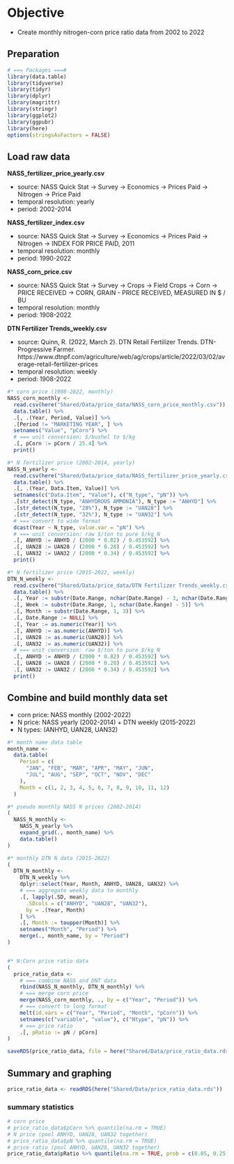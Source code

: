 # Objective

+ Create monthly nitrogen-corn price ratio data from 2002 to 2022

## Preparation

```{r}
# === Packages ===#
library(data.table)
library(tidyverse)
library(tidyr)
library(dplyr)
library(magrittr)
library(stringr)
library(ggplot2)
library(ggpubr)
library(here)
options(stringsAsFactors = FALSE)
```

## Load raw data

**NASS_fertilizer_price_yearly.csv**

+ source: NASS Quick Stat -> Survey -> Economics -> Prices Paid -> Nitrogen -> Price Paid
+ temporal resolution: yearly
+ period: 2002-2014

**NASS_fertilizer_index.csv**

+ source: NASS Quick Stat -> Survey -> Economics -> Prices Paid -> Nitrogen -> INDEX FOR PRICE PAID, 2011
+ temporal resolution: monthly
+ period: 1990-2022

**NASS_corn_price.csv**

+ source: NASS Quick Stat -> Survey -> Crops -> Field Crops -> Corn -> PRICE RECEIVED -> CORN, GRAIN - PRICE RECEIVED, MEASURED IN $ / BU
+ temporal resolution: monthly
+ period: 1908-2022

**DTN Fertilizer Trends_weekly.csv**

+ source: Quinn, R. (2022, March 2). DTN Retail Fertilizer Trends. DTN- Progressive Farmer. https://www.dtnpf.com/agriculture/web/ag/crops/article/2022/03/02/average-retail-fertilizer-prices
+ temporal resolution: weekly
+ period: 1908-2022

```{r}
#* corn price (1908-2022, monthly)
NASS_corn_monthly <-
  read.csv(here("Shared/Data/price_data/NASS_corn_price_monthly.csv")) %>%
  data.table() %>%
  .[, .(Year, Period, Value)] %>%
  .[Period != "MARKETING YEAR", ] %>%
  setnames("Value", "pCorn") %>%
  # === unit conversion: $/bushel to $/kg
  .[, pCorn := pCorn / 25.4] %>%
  print()

#* N fertilizer price (2002-2014, yearly)
NASS_N_yearly <-
  read.csv(here("Shared/Data/price_data/NASS_fertilizer_price_yearly.csv")) %>%
  data.table() %>%
  .[, .(Year, Data.Item, Value)] %>%
  setnames(c("Data.Item", "Value"), c("N_type", "pN")) %>%
  .[str_detect(N_type, "ANHYDROUS AMMONIA"), N_type := "ANHYD"] %>%
  .[str_detect(N_type, "28%"), N_type := "UAN28"] %>%
  .[str_detect(N_type, "32%"), N_type := "UAN32"] %>%
  # === convert to wide format
  dcast(Year ~ N_type, value.var = "pN") %>%
  # === unit conversion: raw $/ton to pure $/kg N
  .[, ANHYD := ANHYD / (2000 * 0.82) / 0.453592] %>%
  .[, UAN28 := UAN28 / (2000 * 0.28) / 0.453592] %>%
  .[, UAN32 := UAN32 / (2000 * 0.34) / 0.453592] %>%
  print()

#* N fertilizer price (2015-2022, weekly)
DTN_N_weekly <-
  read.csv(here("Shared/Data/price_data/DTN Fertilizer Trends_weekly.csv")) %>%
  data.table() %>%
  .[, Year := substr(Date.Range, nchar(Date.Range) - 3, nchar(Date.Range))] %>%
  .[, Week := substr(Date.Range, 1, nchar(Date.Range) - 5)] %>%
  .[, Month := substr(Date.Range, 1, 3)] %>%
  .[, Date.Range := NULL] %>%
  .[, Year := as.numeric(Year)] %>%
  .[, ANHYD := as.numeric(ANHYD)] %>%
  .[, UAN28 := as.numeric(UAN28)] %>%
  .[, UAN32 := as.numeric(UAN32)] %>%
  # === unit conversion: raw $/ton to pure $/kg N
  .[, ANHYD := ANHYD / (2000 * 0.82) / 0.453592] %>%
  .[, UAN28 := UAN28 / (2000 * 0.28) / 0.453592] %>%
  .[, UAN32 := UAN32 / (2000 * 0.34) / 0.453592] %>%
  print()
```

## Combine and build monthly data set

+ corn price: NASS monthly (2002-2022)
+ N price: NASS yearly (2002-2014) + DTN weekly (2015-2022)
+ N types: (ANHYD, UAN28, UAN32)

```{r}
#* month name data table
month_name <-
  data.table(
    Period = c(
      "JAN", "FEB", "MAR", "APR", "MAY", "JUN",
      "JUL", "AUG", "SEP", "OCT", "NOV", "DEC"
    ),
    Month = c(1, 2, 3, 4, 5, 6, 7, 8, 9, 10, 11, 12)
  )

#* pseudo monthly NASS N prices (2002-2014)
(
  NASS_N_monthly <-
    NASS_N_yearly %>%
    expand_grid(., month_name) %>%
    data.table()
)

#* monthly DTN N data (2015-2022)
(
  DTN_N_monthly <-
    DTN_N_weekly %>%
    dplyr::select(Year, Month, ANHYD, UAN28, UAN32) %>%
    # === aggregate weekly data to monthly
    .[, lapply(.SD, mean),
      .SDcols = c("ANHYD", "UAN28", "UAN32"),
      by = .(Year, Month)
    ] %>%
    .[, Month := toupper(Month)] %>%
    setnames("Month", "Period") %>%
    merge(., month_name, by = "Period")
)


#* N:Corn price ratio data
(
  price_ratio_data <-
    # === combine NASS and DNT data
    rbind(NASS_N_monthly, DTN_N_monthly) %>%
    # === merge corn price
    merge(NASS_corn_monthly, ., by = c("Year", "Period")) %>%
    # === convert to long format
    melt(id.vars = c("Year", "Period", "Month", "pCorn")) %>%
    setnames(c("variable", "value"), c("Ntype", "pN")) %>%
    # === price ratio
    .[, pRatio := pN / pCorn]
)

saveRDS(price_ratio_data, file = here("Shared/Data/price_ratio_data.rds"))
```

## Summary and graphing

```{r}
price_ratio_data <- readRDS(here("Shared/Data/price_ratio_data.rds"))
```

### summary statistics

```{r}
# corn price
# price_ratio_data$pCorn %>% quantile(na.rm = TRUE)
# N price (pool ANHYD, UAN28, UAN32 together)
# price_ratio_data$pN %>% quantile(na.rm = TRUE)
# price ratio (pool ANHYD, UAN28, UAN32 together)
price_ratio_data$pRatio %>% quantile(na.rm = TRUE, prob = c(0.05, 0.25, 0.5, 0.75, 0.95))
```

